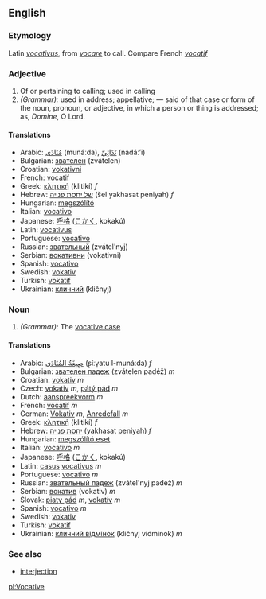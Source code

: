 ==English==
===Etymology===
Latin ''[[vocativus]]'', from ''[[vocare]]'' to call. Compare French ''[[vocatif]]''

===Adjective===
#Of or pertaining to calling; used in calling
#''(Grammar):'' used in address; appellative; — said of that case or form of the noun, pronoun, or adjective, in which a person or thing is addressed; as, ''Domine'', O Lord.

====Translations====
*Arabic: [[منادى|مُنَادَى]] (munáːda), [[ندائي|نَدَائِيّ]] (nadáː’i)
*Bulgarian: [[звателен]] (zvátelen)
*Croatian: [[vokativni]]
*French: [[vocatif]]
*Greek: [[κλητική]] (klitikí) ''f''
*Hebrew: [[של יחסת פנייה]] (šel yakhasat peniyah) ''f''
*Hungarian: [[megszólító]]
*Italian: [[vocativo]]
*Japanese: [[呼格]] ([[こかく]], kokakú)
*Latin: [[vocativus]]
*Portuguese: [[vocativo]]
*Russian: [[звательный]] (zvátel'nyj)
*Serbian: [[вокативни]] (vokativni)
*Spanish: [[vocativo]]
*Swedish: [[vokativ]]
*Turkish: [[vokatif]]
*Ukrainian: [[кличний]] (kličnyj)

===Noun===
#''(Grammar):'' The [[vocative case]]

====Translations====
*Arabic: [[صيغة المنادى|صِيغَةُ المُنَادَى]] (ʂíːγatu l-munáːda) ''f''
*Bulgarian: [[звателен падеж]] (zvátelen padéž) ''m''
*Croatian: [[vokativ]] ''m''
*Czech: [[vokativ]] ''m'', [[pátý pád]] ''m''
*Dutch: [[aanspreekvorm]] ''m''
*French: [[vocatif]] ''m''
*German: [[Vokativ]] ''m'', [[Anredefall]] ''m''
*Greek: [[κλητική]] (klitikí) ''f''
*Hebrew: [[יחסת פנייה]] (yakhasat peniyah) ''f''
*Hungarian: [[megszólító eset]]
*Italian: [[vocativo]] ''m''
*Japanese: [[呼格]] ([[こかく]], kokakú)
*Latin: [[casus]] [[vocativus]] ''m''
*Portuguese: [[vocativo]] ''m''
*Russian: [[звательный пaдeж]] (zvátel'nyj padéž) ''m''
*Serbian: [[вокатив]] (vokativ) ''m''
*Slovak: [[piaty pád]] ''m'', [[vokatív]] ''m''
*Spanish: [[vocativo]] ''m''
*Swedish: [[vokativ]]
*Turkish: [[vokatif]]
*Ukrainian: [[кличний відмінок]] (kličnyj vidminok) ''m''

===See also===
*[[interjection]]

[[pl:Vocative]]